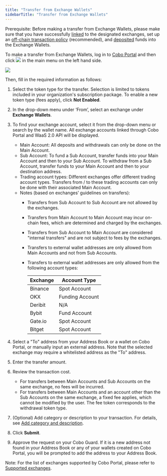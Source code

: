 ```yaml
---
title: "Transfer from Exchange Wallets"
sidebarTitle: "Transfer from Exchange Wallets"
---
```


<Note>Prerequisite: Before making a transfer from Exchange Wallets, please make sure that you have successfully [linked](/en/portal/exchange-wallets/set-up) to the designated exchanges, set up an [off-chain transaction policy](/en/portal/risk-controls/off-chain-tx-set-transfer) (recommended), and [deposited](/en/portal/exchange-wallets/transfers) funds into the Exchange Wallets.</Note>

To make a transfer from Exchange Wallets, log in to [Cobo Portal](https://portal.cobo.com/login) and then click <img src="/en/images/transfers/transfer-button.svg" className="icon"></img> in the main menu on the left hand side.

<img src="/en/images/transfers/transfer-button-location.png" className="screenshot_modal"/>
 

Then, fill in the required information as follows:

1. Select the token type for the transfer. Selection is limited to tokens included in your organization's subscription package. To enable a new token type (fees apply), click **Not Enabled**.
2. In the drop-down menu under ‘From’, select an exchange under **Exchange Wallets**.
3. To find your exchange account, select it from the drop-down menu or search by the wallet name. All exchange accounts linked through Cobo Portal and WaaS 2.0 API will be displayed.
   - Main Account: All deposits and withdrawals can only be done on the Main Account.
   - Sub Account: To fund a Sub Account, transfer funds into your Main Account and then to your Sub Account. To withdraw from a Sub Account, transfer funds to your Main Account and then to your destination address.
   - Trading account types: Different exchanges offer different trading account types. Transfers from / to these trading accounts can only be done with their associated Main Account.
   - Notes (based on exchanges’ guidelines on transfers):
        - Transfers from Sub Account to Sub Account are not allowed by the exchanges.
        - Transfers from Main Account to Main Account may incur on-chain fees, which are determined and charged by the exchanges.
        - Transfers from Sub Account to Main Account are considered "internal transfers" and are not subject to fees by the exchanges.
        - Transfers to external wallet addresses are only allowed from Main Accounts and not from Sub Accounts.
        - Transfers to external wallet addresses are only allowed from the following account types:

            | Exchange | Account Type    |
            | -------- | --------------- |
            | Binance  | Spot Account    |
            | OKX      | Funding Account |
            | Deribit  | N/A             |
            | Bybit    | Fund Account    |
            | Gate.io  | Spot Account    |
            | Bitget   | Spot Account    |

4. Select a "To" address from your Address Book or a wallet on Cobo Portal, or manually input an external address. Note that the selected exchange may require a whitelisted address as the "To" address.
5. Enter the transfer amount.
6. Review the transaction cost.
    - For transfers between Main Accounts and Sub Accounts on the same exchange, no fees will be incurred.
    - For transfers between Main Accounts and an account other than the Sub Accounts on the same exchange, a fixed fee applies, which cannot be modified by the user. The fee token corresponds to the withdrawal token type.
7. (Optional) Add category or description to your transaction. For details, see [Add category and description](/en/portal/transfers/add-category).
8. Click **Submit**.
9. Approve the request on your Cobo Guard. If it is a new address not found in your Address Book or any of your wallets created on Cobo Portal, you will be prompted to add the address to your Address Book.

Note: For the list of exchanges supported by Cobo Portal, please refer to [Supported exchanges](/en/portal/exchange-wallets/supported-exchanges).
